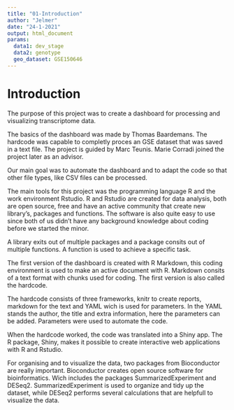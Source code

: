```yaml
---
title: "01-Introduction"
author: "Jelmer"
date: "24-1-2021"
output: html_document
params:
  data1: dev_stage
  data2: genotype
  geo_dataset: GSE150646
---
```


# Introduction

The purpose of this project was to create a dashboard for processing and visualizing transcriptome data. 

The basics of the dashboard was made by Thomas Baardemans. The hardcode was capable to completly proces an GSE dataset that was saved in a text file. The project is guided by Marc Teunis. Marie Corradi joined the project later as an advisor. 

Our main goal was to automate the dashboard and to adapt the code so that other file types, like CSV files can be processed. 

The main tools for this project was the programming language R and the work environment Rstudio. R and Rstudio are created for data analysis, both are open source, free and have an active community that create new library’s, packages and functions. The software is also quite easy to use since both of us didn’t have any background knowledge about coding before we started the minor. 

A library exits out of multiple packages and a package consits out of multiple functions. A function is used to achieve a specific task. 

The first version of the dashboard is created with R Markdown, this coding environment is used to make an active document with R. Markdown consits of a text format with chunks used for coding. The first version is also called the hardcode. 

The hardcode consists of three frameworks, knitr to create reports, markdown for the text and YAML wich is used for parameters. In the YAML stands the author, the title and extra information, here the parameters can be added. Parameters were used to automate the code. 

When the hardcode worked, the code was translated into a Shiny app. The R package, Shiny, makes it possible to create interactive web applications with R and Rstudio. 

For organising and to visualize the data, two packages from Bioconductor are really important. Bioconductor creates open source software for bioinformatics. Wich includes the packages SummarizedExperiment and DESeq2. SummarizedExperiment is used to organize and tidy up the dataset, while DESeq2 performs several calculations that are helpfull to visualize the data. 


